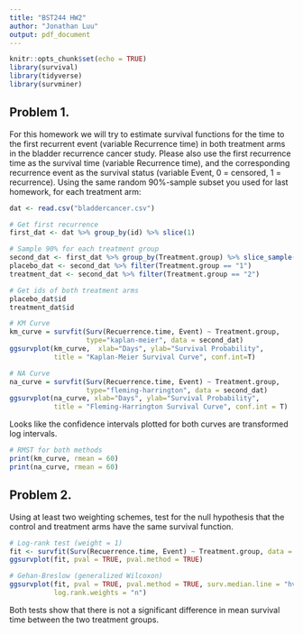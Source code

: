 ```yaml
---
title: "BST244 HW2"
author: "Jonathan Luu"
output: pdf_document
---
```


```r
knitr::opts_chunk$set(echo = TRUE)
library(survival)
library(tidyverse)
library(survminer)
```

## Problem 1. 

For this homework we will try to estimate survival functions for the time to the first 
recurrent event (variable Recurrence time) in both treatment arms in the bladder recurrence cancer 
study. Please also use the first recurrence time as the survival time (variable Recurrence time), and 
the  corresponding  recurrence  event  as  the  survival  status  (variable  Event,  0  =  censored,  1  = 
recurrence).  Using  the  same  random  90%-sample  subset  you  used  for  last  homework,  for  each 
treatment arm:

```r
dat <- read.csv("bladdercancer.csv")

# Get first recurrence
first_dat <- dat %>% group_by(id) %>% slice(1)

# Sample 90% for each treatment group
second_dat <- first_dat %>% group_by(Treatment.group) %>% slice_sample(prop=0.9)
placebo_dat <- second_dat %>% filter(Treatment.group == "1")
treatment_dat <- second_dat %>% filter(Treatment.group == "2")

# Get ids of both treatment arms
placebo_dat$id
treatment_dat$id
```

\newpage
```r
# KM Curve
km_curve = survfit(Surv(Recuerrence.time, Event) ~ Treatment.group, 
                   type="kaplan-meier", data = second_dat)
ggsurvplot(km_curve,  xlab="Days", ylab="Survival Probability", 
           title = "Kaplan-Meier Survival Curve", conf.int=T)
```

\newpage
```r
# NA Curve
na_curve = survfit(Surv(Recuerrence.time, Event) ~ Treatment.group, 
                   type="fleming-harrington", data = second_dat)
ggsurvplot(na_curve, xlab="Days", ylab="Survival Probability", 
           title = "Fleming-Harrington Survival Curve", conf.int = T)
```

Looks like the confidence intervals plotted for both curves are transformed log intervals.

```r
# RMST for both methods
print(km_curve, rmean = 60)
print(na_curve, rmean = 60)
```

## Problem 2.

Using at least two weighting schemes, test for the null hypothesis that the control and 
treatment arms have the same survival function. 

```r
# Log-rank test (weight = 1)
fit <- survfit(Surv(Recuerrence.time, Event) ~ Treatment.group, data = second_dat)
ggsurvplot(fit, pval = TRUE, pval.method = TRUE)

# Gehan-Breslow (generalized Wilcoxon) 
ggsurvplot(fit, pval = TRUE, pval.method = TRUE, surv.median.line = "hv",
           log.rank.weights = "n")
```

Both tests show that there is not a significant difference in mean survival time between the two treatment groups. 



